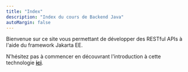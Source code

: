 ```yaml
---
title: "Index"
description: "Index du cours de Backend Java"
autoMargin: false
---
```


Bienvenue sur ce site vous permettant de développer des RESTful APIs à l'aide du 
framework Jakarta EE.
<br/>

N'hésitez pas à commencer en découvrant l'introduction à cette technologie [**ici**](/intro).
